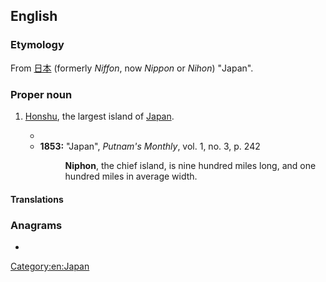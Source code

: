 ==English==

===Etymology===
From {{etyl|ja|en}} [[日本]] (formerly ''Niffon'', now ''Nippon'' or ''Nihon'') "Japan".

===Proper noun===
{{en-proper noun}}

# {{lb|en|obsolete}} [[Honshu]], the largest island of [[Japan]].
#* {{quote-text|year=1619|author=''' W. W. Gent|title=A Briefe Relation of the Persecution Lately Made Against the Catholike Crhstians, in the Kingdome of Iaponia|volume=1|page=20|passage=''The greateſt of theſe three, which is called'' '''Niphon''', ''doth lye from Eaſt to Weſt, and is'' 700. ''miles in length and'' 180. ''in breadth, and it deuided into three & fifty little Kingdomes or Prouinces, and therein is the noble Citty of'' Meaco ''the chiefe and head of all'' Iapone.}}
#* '''1853:''' "Japan", ''Putnam's Monthly'', vol. 1, no. 3, p. 242
#*: '''Niphon''', the chief island, is nine hundred miles long, and one hundred miles in average width.

====Translations====
{{trans-see|Honshu}}

===Anagrams===
* {{anagrams|en|nonhip}}

[[Category:en:Japan]]